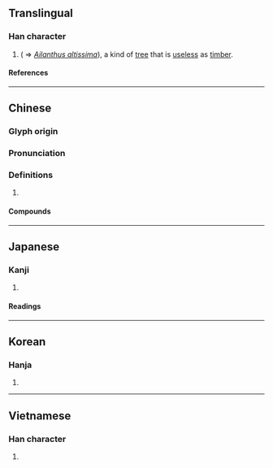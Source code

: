 {{character info}}
==Translingual==

===Han character===
{{Han char|rn=75|rad=木|as=11|sn=15|four=41927|canj=DMBS|ids=⿰木雩}}

# {{taxlink|Ailanthus glandulosa|species|noshow=1}} ( ⇒ ''[[Ailanthus altissima]]''), a kind of [[tree]] that is [[useless]] as [[timber]].

====References====
{{Han ref|kx=0550.080|dkj=15438|dj=0938.030|hdz=21278.080|uh=6A17}}

----

==Chinese==
{{zh-forms}}

===Glyph origin===
{{Han etym}}

===Pronunciation===
{{zh-pron
|m=chū
|c=syu1
|mc=
|oc=y
|ma=
|cat=pn
}}

===Definitions===
{{zh-hanzi}}

# {{rfdef|zh}}

====Compounds====
{{zh-der|樗散|樗蒲|樗櫟庸材|樗朽之材|樗櫟|樗材|木木樗樗}}

----

==Japanese==

===Kanji===
{{ja-kanji|grade=|rs=木11}}

# {{rfdef|ja|sort=木11}}

====Readings====
{{ja-readings
|on=ちょ
|kun=おうち-
}}

----

==Korean==

===Hanja===
{{ko-hanja|저}}

# {{rfdef|ko|sort=木11}}

----

==Vietnamese==

===Han character===
{{vi-readings|rs=木11|reading=vụ}}

# {{rfdef|vi|sort=木11}}